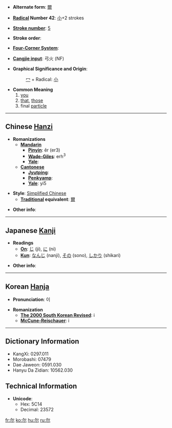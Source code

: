 * '''Alternate form''': [[爾]]

* '''[[Wiktionary:Chinese radical index| Radical]] Number 42''': [[Wiktionary:Chinese radical index 小|小]]+2 strokes

* '''[[Wiktionary:Chinese total strokes index|Stroke number]]''': [[Wiktionary:Chinese total strokes index 5|5]]

* '''Stroke order''': 

* '''[[Wiktionary:Chinese four corner index|Four-Corner System]]''': 

* '''[[Wiktionary:Chinese Cangjie index|Cangjie input]]''': 弓火 (NF)

* '''Graphical Significance and Origin''': 
*: [[冖]] + Radical: [[小]]

* '''Common Meaning'''
*#[[you]]
*# [[that]], [[those]]
*# final [[particle]]

----

== Chinese [[Hanzi]] ==

* '''Romanizations'''
** '''[[Mandarin]]'''
*** '''[[Pinyin]]''': ěr (er3)
*** '''[[Wade-Giles]]''': erh<sup>3</sup>
*** '''[[Yale]]''': 
** '''[[Cantonese]]'''
*** '''[[Jyutping]]''':
*** '''[[Penkyamp]]''': 
*** '''[[Yale]]''': yi5

* '''Style''': [[Simplified Chinese]] 
** '''[[Traditional Chinese|Traditional]] equivalent''': [[爾]]

* '''Other info''': 

----

== Japanese [[Kanji]] ==

* '''Readings'''
** '''[[On]]''': [[じ]] (ji), [[に]] (ni)
** '''[[Kun]]''': [[なんじ]] (nanji), [[その]] (sono), [[しかり]] (shikari)

* '''Other info''':  

----

== Korean [[Hanja]] ==

* '''Pronunciation''': 이

* '''Romanization'''
** '''[[The 2000 South Korean Revised Romanization|The 2000 South Korean Revised]]''': i
** '''[[McCune-Reischauer]]''': i

----

== Dictionary Information ==

* KangXi: 0297.011
* Morobashi: 07479
* Dae Jaweon: 0591.030
* Hanyu Da Zidian: 10562.030

== Technical Information ==

* '''Unicode''':
** Hex: 5C14
** Decimal: 23572

[[fr:尔]]
[[ko:尔]]
[[hu:尔]]
[[ru:尔]]